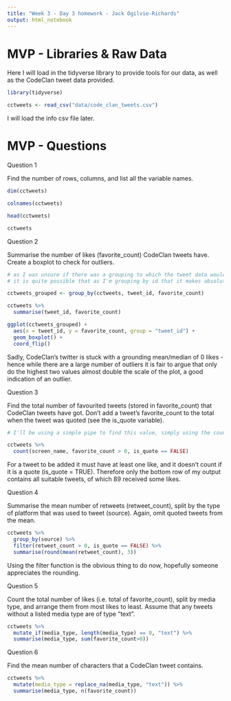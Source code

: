```yaml
---
title: "Week 3 - Day 3 homework - Jack Ogilvie-Richards"
output: html_notebook
---
```


# MVP - Libraries & Raw Data

Here I will load in the tidyverse library to provide tools for our data, as well as the CodeClan tweet data provided. 

```r
library(tidyverse)
```

```r
cctweets <- read_csv("data/code_clan_tweets.csv")
```

I will load the info csv file later. 

# MVP - Questions


Question 1

Find the number of rows, columns, and list all the variable names.

```r

dim(cctweets)

colnames(cctweets)

head(cctweets)

cctweets

```

Question 2

Summarise the number of likes (favorite_count) CodeClan tweets have. Create a boxplot to check for outliers.

```r

# as I was unsure if there was a grouping to which the tweet data would fall into, I've included a line of code making a new variable
# it is quite possible that as I'm grouping by id that it makes absolutely no difference but there you go. I follow with a summary, which I then apply to a boxplot. See further conclusions below:

cctweets_grouped <- group_by(cctweets, tweet_id, favorite_count)

cctweets %>%
  summarise(tweet_id, favorite_count)

ggplot(cctweets_grouped) +
  aes(x = tweet_id, y = favorite_count, group = "tweet_id") +
  geom_boxplot() +
  coord_flip()

```

Sadly, CodeClan's twitter is stuck with a grounding mean/median of 0 likes - hence while there are a large number of outliers it is fair to argue that only do the highest two values almost double the scale of the plot, a good indication of an outlier. 


Question 3

Find the total number of favourited tweets (stored in favorite_count) that CodeClan tweets have got. Don’t add a tweet’s favorite_count to the total when the tweet was quoted (see the is_quote variable).

```r

# I'll be using a simple pipe to find this value, simply using the count function, specifying the two conditions by which I wish to organise the CodeClan tweets.

cctweets %>%
  count(screen_name, favorite_count > 0, is_quote == FALSE)


```

For a tweet to be added it must have at least one like, and it doesn't count if it is a quote (is_quote = TRUE). Therefore only the bottom row of my output contains all suitable tweets, of which 89 received some likes. 


Question 4

Summarise the mean number of retweets (retweet_count), split by the type of platform that was used to tweet (source). Again, omit quoted tweets from the mean.

```r

cctweets %>%
  group_by(source) %>%
  filter(retweet_count > 0, is_quote == FALSE) %>%
  summarise(round(mean(retweet_count), 3))

```

Using the filter function is the obvious thing to do now, hopefully someone appreciates the rounding. 


Question 5

Count the total number of likes (i.e. total of favorite_count), split by media type, and arrange them from most likes to least. Assume that any tweets without a listed media type are of type “text”.


```r

cctweets %>%
  mutate_if(media_type, length(media_type) == 0, "text") %>%
  summarise(media_type, sum(favorite_count>0))

```


Question 6

Find the mean number of characters that a CodeClan tweet contains.

```r

cctweets %>%
  mutate(media_type = replace_na(media_type, "text")) %>%
  summarise(media_type, n(favorite_count))
  



```


```r
```


```r
```


```r
```


```r
```


```r
```


```r
```


```r
```


```r
```


```r
```


```r
```


```r
```


```r
```


```r
```


```r
```


```r
```


```r
```































